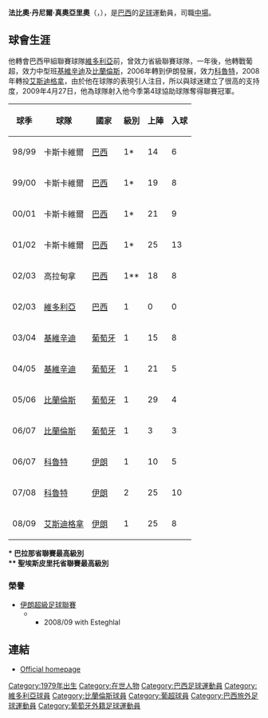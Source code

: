 {{Football player infobox| playername = 真奧亞里奧
| fullname = Fábio Daniel Januário
| nickname = 
| image = Fabio 2009.jpg
| dateofbirth = {{birth date and age|1979|9|3}} 
| cityofbirth =  [[朗特里拿|朗特里拿]], [[巴拉那|巴拉那]]
| countryofbirth = [[巴西|巴西]]
| height = {{height|m=1.81}}
| currentclub  = [[德黑兰独立足球俱乐部|艾斯迪格拿]]
| clubnumber = 37
| position = [[中場|中場]]
| youthyears = 1994-1997
| youthclubs = 卡斯卡維爾
| years = 1998-2001<br>2002<br/>2002<br>2003-2005<br>2005-2007<br>2007-2008<br>2008-
| clubs = 卡斯卡維爾 <br> 高拉甸拿 <br>[[维多利亚体育俱乐部|維多利亞]]<br/>[[吉爾維森特足球俱樂部|基維辛迪]]<br>[[比蘭倫斯|比蘭倫斯]]<br>[[胡齐斯坦钢铁足球俱乐部|科魯特]]<br>[[德黑兰独立足球俱乐部|艾斯迪格拿]]
| caps(goals) = {{0}}79{{0}} (36)<br>{{0}}10{{0}} (1)<br/>{{0}}{{0}}0{{0}} (0)<br>{{0}}36{{0}} (11)<br>{{0}}32{{0}} (6)<br>{{0}}35{{0}} (14)<br>{{0}}25{{0}} (4)
| nationalyears = 
| nationalteam = 
| nationalcaps(goals) = 
| pcupdate =April 2009
| ntupdate = 
}}

'''法比奧·丹尼爾·真奧亞里奧'''（'''{{lang|pl|Fábio Daniel Januário}}'''，{{bd|1979年|9月3日|catIdx=Fábio Daniel Januário}}），是[[巴西|巴西]]的[[足球|足球]]運動員，司職[[中場|中場]]。

==球會生涯==

他轉會巴西甲組聯賽球隊[[维多利亚体育俱乐部|維多利亞]]前，曾效力省級聯賽球隊，一年後，他轉戰葡超，效力中型班[[吉爾維森特足球俱樂部|基維辛迪]]及[[比蘭倫斯|比蘭倫斯]]，2006年轉到伊朗發展，效力[[胡齐斯坦钢铁足球俱乐部|科魯特]]，2008年轉投[[德黑兰独立足球俱乐部|艾斯迪格拿]]，由於他在球隊的表現引人注目，所以與球迷建立了很高的支持度，2009年4月27日，他為球隊射入他今季第4球協助球隊奪得聯賽冠軍。

{| class="wikitable" style="text-align: center;"
!球季!!球隊!!國家!!級別!!上陣!!入球
|-
|98/99||align="left"| 卡斯卡維爾 ||align="left"|[[巴西|巴西]]||1*||14||6
|-
|99/00||align="left"| 卡斯卡維爾 ||align="left"|[[巴西|巴西]]||1*||19||8
|-
|00/01||align="left"| 卡斯卡維爾 ||align="left"|[[巴西|巴西]]||1*||21||9
|-
|01/02||align="left"| 卡斯卡維爾 ||align="left"|[[巴西|巴西]]||1*||25||13
|-
|02/03||align="left"| 高拉甸拿 ||align="left"|[[巴西|巴西]]||1**||18||8
|-
|02/03||align="left"|[[维多利亚体育俱乐部|維多利亞]]||align="left"|[[巴西|巴西]]||1||0||0
|-
|03/04||align="left"|[[吉爾維森特足球俱樂部|基維辛迪]]||align="left"|[[葡萄牙|葡萄牙]]||1||15||8
|-
|04/05||align="left"|[[吉爾維森特足球俱樂部|基維辛迪]]||align="left"|[[葡萄牙|葡萄牙]]||1||21||5
|-
|05/06||align="left"|[[比蘭倫斯|比蘭倫斯]]||align="left"|[[葡萄牙|葡萄牙]]||1||29||4
|-
|06/07||align="left"|[[比蘭倫斯|比蘭倫斯]]||align="left"|[[葡萄牙|葡萄牙]]||1||3||3
|-
|06/07||align="left"|[[胡齐斯坦钢铁足球俱乐部|科魯特]]||align="left"|[[伊朗|伊朗]]||1||10||5
|-
|07/08||align="left"|[[胡齐斯坦钢铁足球俱乐部|科魯特]]||align="left"|[[伊朗|伊朗]]||2||25||10
|-
|08/09||align="left"|[[德黑兰独立足球俱乐部|艾斯迪格拿]]||align="left"|[[伊朗|伊朗]]||1||25||8
|}
'''* 巴拉那省聯賽最高級別'''<br>'''** 聖埃斯皮里托省聯賽最高級別'''

=== 榮譽 ===
*[[伊朗職業足球聯賽|伊朗超級足球聯賽]]
***2008/09 with Esteghlal

==連結==
*[http://mega-agency.com/english/fabiojanuario.html Official homepage] {{Wayback|url=http://mega-agency.com/english/fabiojanuario.html |date=20160304094622 }}

{{DEFAULTSORT:Januario, Fabio}}
[[Category:1979年出生|Category:1979年出生]]
[[Category:在世人物|Category:在世人物]]
[[Category:巴西足球運動員|Category:巴西足球運動員]]
[[Category:維多利亞球員|Category:維多利亞球員]]
[[Category:比蘭倫斯球員|Category:比蘭倫斯球員]]
[[Category:葡超球員|Category:葡超球員]]
[[Category:巴西旅外足球運動員|Category:巴西旅外足球運動員]]
[[Category:葡萄牙外籍足球運動員|Category:葡萄牙外籍足球運動員]]